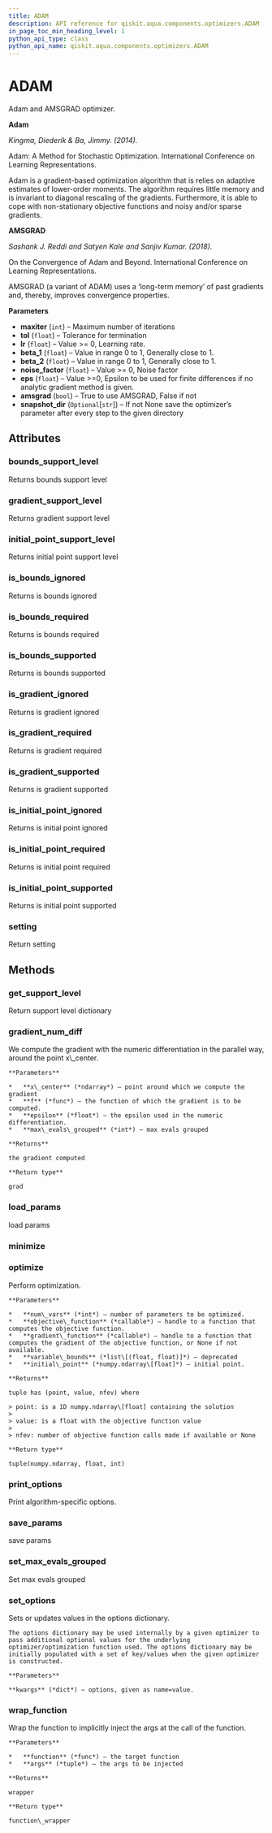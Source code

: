 ```yaml
---
title: ADAM
description: API reference for qiskit.aqua.components.optimizers.ADAM
in_page_toc_min_heading_level: 1
python_api_type: class
python_api_name: qiskit.aqua.components.optimizers.ADAM
---
```


# ADAM

<Class id="qiskit.aqua.components.optimizers.ADAM" github="https://github.com/qiskit-community/qiskit-aqua/tree/stable/0.7/qiskit/aqua/components/optimizers/adam_amsgrad.py" signature="ADAM(maxiter=10000, tol=1e-06, lr=0.001, beta_1=0.9, beta_2=0.99, noise_factor=1e-08, eps=1e-10, amsgrad=False, snapshot_dir=None)">
  Adam and AMSGRAD optimizer.

  **Adam**

  *Kingma, Diederik & Ba, Jimmy. (2014).*

  Adam: A Method for Stochastic Optimization. International Conference on Learning Representations.

  Adam is a gradient-based optimization algorithm that is relies on adaptive estimates of lower-order moments. The algorithm requires little memory and is invariant to diagonal rescaling of the gradients. Furthermore, it is able to cope with non-stationary objective functions and noisy and/or sparse gradients.

  **AMSGRAD**

  *Sashank J. Reddi and Satyen Kale and Sanjiv Kumar. (2018).*

  On the Convergence of Adam and Beyond. International Conference on Learning Representations.

  AMSGRAD (a variant of ADAM) uses a ‘long-term memory’ of past gradients and, thereby, improves convergence properties.

  **Parameters**

  *   **maxiter** (`int`) – Maximum number of iterations
  *   **tol** (`float`) – Tolerance for termination
  *   **lr** (`float`) – Value >= 0, Learning rate.
  *   **beta\_1** (`float`) – Value in range 0 to 1, Generally close to 1.
  *   **beta\_2** (`float`) – Value in range 0 to 1, Generally close to 1.
  *   **noise\_factor** (`float`) – Value >= 0, Noise factor
  *   **eps** (`float`) – Value >=0, Epsilon to be used for finite differences if no analytic gradient method is given.
  *   **amsgrad** (`bool`) – True to use AMSGRAD, False if not
  *   **snapshot\_dir** (`Optional`\[`str`]) – If not None save the optimizer’s parameter after every step to the given directory

  ## Attributes

  ### bounds\_support\_level

  <Attribute id="qiskit.aqua.components.optimizers.ADAM.bounds_support_level">
    Returns bounds support level
  </Attribute>

  ### gradient\_support\_level

  <Attribute id="qiskit.aqua.components.optimizers.ADAM.gradient_support_level">
    Returns gradient support level
  </Attribute>

  ### initial\_point\_support\_level

  <Attribute id="qiskit.aqua.components.optimizers.ADAM.initial_point_support_level">
    Returns initial point support level
  </Attribute>

  ### is\_bounds\_ignored

  <Attribute id="qiskit.aqua.components.optimizers.ADAM.is_bounds_ignored">
    Returns is bounds ignored
  </Attribute>

  ### is\_bounds\_required

  <Attribute id="qiskit.aqua.components.optimizers.ADAM.is_bounds_required">
    Returns is bounds required
  </Attribute>

  ### is\_bounds\_supported

  <Attribute id="qiskit.aqua.components.optimizers.ADAM.is_bounds_supported">
    Returns is bounds supported
  </Attribute>

  ### is\_gradient\_ignored

  <Attribute id="qiskit.aqua.components.optimizers.ADAM.is_gradient_ignored">
    Returns is gradient ignored
  </Attribute>

  ### is\_gradient\_required

  <Attribute id="qiskit.aqua.components.optimizers.ADAM.is_gradient_required">
    Returns is gradient required
  </Attribute>

  ### is\_gradient\_supported

  <Attribute id="qiskit.aqua.components.optimizers.ADAM.is_gradient_supported">
    Returns is gradient supported
  </Attribute>

  ### is\_initial\_point\_ignored

  <Attribute id="qiskit.aqua.components.optimizers.ADAM.is_initial_point_ignored">
    Returns is initial point ignored
  </Attribute>

  ### is\_initial\_point\_required

  <Attribute id="qiskit.aqua.components.optimizers.ADAM.is_initial_point_required">
    Returns is initial point required
  </Attribute>

  ### is\_initial\_point\_supported

  <Attribute id="qiskit.aqua.components.optimizers.ADAM.is_initial_point_supported">
    Returns is initial point supported
  </Attribute>

  ### setting

  <Attribute id="qiskit.aqua.components.optimizers.ADAM.setting">
    Return setting
  </Attribute>

  ## Methods

  ### get\_support\_level

  <Function id="qiskit.aqua.components.optimizers.ADAM.get_support_level" signature="ADAM.get_support_level()">
    Return support level dictionary
  </Function>

  ### gradient\_num\_diff

  <Function id="qiskit.aqua.components.optimizers.ADAM.gradient_num_diff" signature="static ADAM.gradient_num_diff(x_center, f, epsilon, max_evals_grouped=1)">
    We compute the gradient with the numeric differentiation in the parallel way, around the point x\_center.

    **Parameters**

    *   **x\_center** (*ndarray*) – point around which we compute the gradient
    *   **f** (*func*) – the function of which the gradient is to be computed.
    *   **epsilon** (*float*) – the epsilon used in the numeric differentiation.
    *   **max\_evals\_grouped** (*int*) – max evals grouped

    **Returns**

    the gradient computed

    **Return type**

    grad
  </Function>

  ### load\_params

  <Function id="qiskit.aqua.components.optimizers.ADAM.load_params" signature="ADAM.load_params(load_dir)">
    load params
  </Function>

  ### minimize

  <Function id="qiskit.aqua.components.optimizers.ADAM.minimize" signature="ADAM.minimize(objective_function, initial_point, gradient_function)" />

  ### optimize

  <Function id="qiskit.aqua.components.optimizers.ADAM.optimize" signature="ADAM.optimize(num_vars, objective_function, gradient_function=None, variable_bounds=None, initial_point=None)">
    Perform optimization.

    **Parameters**

    *   **num\_vars** (*int*) – number of parameters to be optimized.
    *   **objective\_function** (*callable*) – handle to a function that computes the objective function.
    *   **gradient\_function** (*callable*) – handle to a function that computes the gradient of the objective function, or None if not available.
    *   **variable\_bounds** (*list\[(float, float)]*) – deprecated
    *   **initial\_point** (*numpy.ndarray\[float]*) – initial point.

    **Returns**

    tuple has (point, value, nfev) where

    > point: is a 1D numpy.ndarray\[float] containing the solution
    >
    > value: is a float with the objective function value
    >
    > nfev: number of objective function calls made if available or None

    **Return type**

    tuple(numpy.ndarray, float, int)
  </Function>

  ### print\_options

  <Function id="qiskit.aqua.components.optimizers.ADAM.print_options" signature="ADAM.print_options()">
    Print algorithm-specific options.
  </Function>

  ### save\_params

  <Function id="qiskit.aqua.components.optimizers.ADAM.save_params" signature="ADAM.save_params(snapshot_dir)">
    save params
  </Function>

  ### set\_max\_evals\_grouped

  <Function id="qiskit.aqua.components.optimizers.ADAM.set_max_evals_grouped" signature="ADAM.set_max_evals_grouped(limit)">
    Set max evals grouped
  </Function>

  ### set\_options

  <Function id="qiskit.aqua.components.optimizers.ADAM.set_options" signature="ADAM.set_options(**kwargs)">
    Sets or updates values in the options dictionary.

    The options dictionary may be used internally by a given optimizer to pass additional optional values for the underlying optimizer/optimization function used. The options dictionary may be initially populated with a set of key/values when the given optimizer is constructed.

    **Parameters**

    **kwargs** (*dict*) – options, given as name=value.
  </Function>

  ### wrap\_function

  <Function id="qiskit.aqua.components.optimizers.ADAM.wrap_function" signature="static ADAM.wrap_function(function, args)">
    Wrap the function to implicitly inject the args at the call of the function.

    **Parameters**

    *   **function** (*func*) – the target function
    *   **args** (*tuple*) – the args to be injected

    **Returns**

    wrapper

    **Return type**

    function\_wrapper
  </Function>
</Class>

